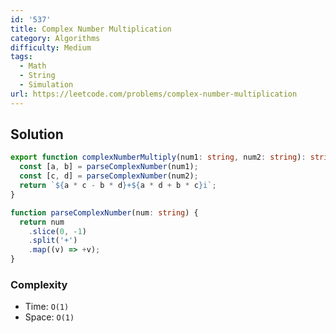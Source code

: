 ```yaml
---
id: '537'
title: Complex Number Multiplication
category: Algorithms
difficulty: Medium
tags:
  - Math
  - String
  - Simulation
url: https://leetcode.com/problems/complex-number-multiplication
---
```


## Solution

```typescript filename="solution.ts" copy
export function complexNumberMultiply(num1: string, num2: string): string {
  const [a, b] = parseComplexNumber(num1);
  const [c, d] = parseComplexNumber(num2);
  return `${a * c - b * d}+${a * d + b * c}i`;
}

function parseComplexNumber(num: string) {
  return num
    .slice(0, -1)
    .split('+')
    .map((v) => +v);
}
```

### Complexity

- Time: `O(1)`
- Space: `O(1)`
